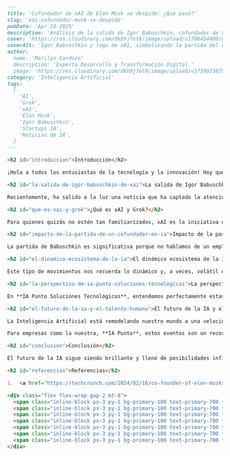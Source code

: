 ```markdown
---
title: 'Cofundador de xAI de Elon Musk se despide: ¿Qué pasó?'
slug: 'xai-cofundador-musk-se-despide'
pubDate: 'Apr 10 2025'
description: 'Análisis de la salida de Igor Babuschkin, cofundador de xAI, la empresa de IA de Elon Musk, y el impacto de este movimiento en el dinámico ecosistema de la Inteligencia Artificial.'
cover: 'https://res.cloudinary.com/dkb9jfet8/image/upload/v1708454400/generic-ai-image.jpg'
coverAlt: 'Igor Babuschkin y logo de xAI, simbolizando la partida del cofundador.'
author:
  name: 'Marilyn Cardozo'
  description: 'Experta Desarrollo y Transformación Digital.'
  image: 'https://res.cloudinary.com/dkb9jfet8/image/upload/v1739923879/marilyn_s2mi4a.png'
category: 'Inteligencia Artificial'
tags:
  [
    'AI',
    'Grok',
    'xAI',
    'Elon Musk',
    'Igor Babuschkin',
    'Startups IA',
    'Noticias de IA',
  ]
---

<h2 id="introduccion">Introducción</h2>

¡Hola a todos los entusiastas de la tecnología y la innovación! Hoy queremos conversar sobre un tema que está resonando en el mundo de la Inteligencia Artificial, un campo que, como saben, nos apasiona en **IA Punto Soluciones Tecnológicas**. Se trata de un movimiento importante en una de las compañías más comentadas del momento.

<h2 id="la-salida-de-igor-babuschkin-de-xai">La salida de Igor Babuschkin de xAI</h2>

Recientemente, ha salido a la luz una noticia que ha captado la atención de muchos: Igor Babuschkin, uno de los cofundadores de xAI, la empresa de Inteligencia Artificial de Elon Musk, ha decidido dejar la compañía. Esto ocurre a menos de tres años de haber ayudado a fundarla, y se enmarca en un período particularmente movido para la empresa.

<h2 id="que-es-xai-y-grok">¿Qué es xAI y Grok?</h2>

Para quienes quizás no estén tan familiarizados, xAI es la iniciativa de Elon Musk para desarrollar Inteligencia Artificial. Su objetivo principal es crear IA que no solo sea útil, sino que también tenga un entendimiento profundo del universo, una meta ambiciosa, sin duda. Su producto más conocido hasta ahora es Grok, un chatbot diseñado para ser más ingenioso y tener acceso a información en tiempo real a través de la plataforma X (anteriormente Twitter). La visión de Musk para xAI siempre ha sido un poco diferente, buscando una IA que no caiga en la "corrección política" y que sea más audaz en sus respuestas.

<h2 id="impacto-de-la-partida-de-un-cofundador-en-ia">Impacto de la partida de un cofundador en IA</h2>

La partida de Babuschkin es significativa porque no hablamos de un empleado cualquiera, sino de uno de los pilares fundacionales de la empresa. En el vertiginoso mundo de las startups tecnológicas, y más aún en el ámbito de la IA donde la competencia es feroz y el talento es oro, la salida de un cofundador puede generar muchas preguntas. Igor Babuschkin es conocido por su profundo conocimiento en la investigación de IA, y su experiencia era, sin duda, un activo valioso para xAI.

<h2 id="el-dinamico-ecosistema-de-la-ia">El dinámico ecosistema de la IA</h2>

Este tipo de movimientos nos recuerda lo dinámico y, a veces, volátil que puede ser el ecosistema de la Inteligencia Artificial. Las empresas de IA están bajo una presión constante para innovar, para superar a la competencia y para manejar las expectativas que genera esta tecnología que avanza a pasos agigantados. La velocidad a la que se desarrollan nuevos modelos, herramientas y aplicaciones es asombrosa, y esto requiere equipos no solo brillantes, sino también cohesionados y resilientes.

<h2 id="la-perspectiva-de-ia-punto-soluciones-tecnologicas">La perspectiva de IA Punto Soluciones Tecnológicas</h2>

En **IA Punto Soluciones Tecnológicas**, entendemos perfectamente estas dinámicas. Sabemos que detrás de cada gran avance en IA hay personas, equipos y una visión clara. La construcción de soluciones de IA robustas y eficientes no es solo una cuestión de algoritmos, sino también de contar con el talento adecuado y un ambiente que fomente la creatividad y la colaboración. Las empresas que logran mantener a sus equipos clave unidos y motivados suelen ser las que marcan la pauta en la innovación.

<h2 id="el-futuro-de-la-ia-y-el-talento-humano">El futuro de la IA y el talento humano</h2>

La Inteligencia Artificial está remodelando nuestro mundo a una velocidad que nunca antes habíamos visto. Desde la automatización de tareas cotidianas hasta la creación de sistemas complejos de análisis de datos, la IA se está integrando en casi todos los aspectos de nuestra vida. Movimientos como el de Babuschkin en xAI nos sirven para recordar que, si bien la tecnología es el motor, las personas son el cerebro detrás de ella. La "carrera armamentista" de la IA, como algunos la llaman, no es solo sobre quién tiene el modelo más grande o el superordenador más potente, sino también sobre quién puede atraer, retener y potenciar a los mejores talentos del planeta.

Para empresas como la nuestra, **IA Punto**, estos eventos son un recordatorio constante de la importancia de la agilidad, la adaptación y la construcción de equipos sólidos. Nos esforzamos por mantenernos a la vanguardia, no solo en términos de conocimiento técnico y soluciones innovadoras, sino también en comprender las tendencias del mercado y los desafíos que enfrentan las empresas de tecnología de punta. Nuestro compromiso es ayudar a otras empresas y profesionales a navegar por este complejo, pero emocionante, paisaje de la IA, ofreciendo soluciones que no solo sean tecnológicamente avanzadas, sino también prácticas, éticas y adaptadas a sus necesidades reales.

<h2 id="conclusion">Conclusión</h2>

El futuro de la IA sigue siendo brillante y lleno de posibilidades infinitas. Cada partida y cada nueva incorporación en empresas clave como xAI, OpenAI o Google DeepMind, son piezas de un rompecabezas más grande que dibuja la evolución de esta disciplina. Nos mantendremos atentos a cómo se desarrolla esta historia y a las lecciones que podemos aprender de ella, siempre con el objetivo de ofrecerles lo mejor en soluciones tecnológicas.

<h2 id="referencias">Referencias</h2>

1.  <a href="https://techcrunch.com/2024/02/16/co-founder-of-elon-musks-xai-departs-the-company/" target="_blank" rel="noopener noreferrer">TechCrunch: Co-founder of Elon Musk’s xAI departs the company</a>

<div class="flex flex-wrap gap-2 mt-8">
  <span class="inline-block px-3 py-1 bg-primary-100 text-primary-700 text-xs font-semibold rounded-full shadow-sm">AI</span>
  <span class="inline-block px-3 py-1 bg-primary-100 text-primary-700 text-xs font-semibold rounded-full shadow-sm">Grok</span>
  <span class="inline-block px-3 py-1 bg-primary-100 text-primary-700 text-xs font-semibold rounded-full shadow-sm">xAI</span>
  <span class="inline-block px-3 py-1 bg-primary-100 text-primary-700 text-xs font-semibold rounded-full shadow-sm">Elon Musk</span>
  <span class="inline-block px-3 py-1 bg-primary-100 text-primary-700 text-xs font-semibold rounded-full shadow-sm">Igor Babuschkin</span>
  <span class="inline-block px-3 py-1 bg-primary-100 text-primary-700 text-xs font-semibold rounded-full shadow-sm">Startups IA</span>
  <span class="inline-block px-3 py-1 bg-primary-100 text-primary-700 text-xs font-semibold rounded-full shadow-sm">Noticias de IA</span>
</div>
```
